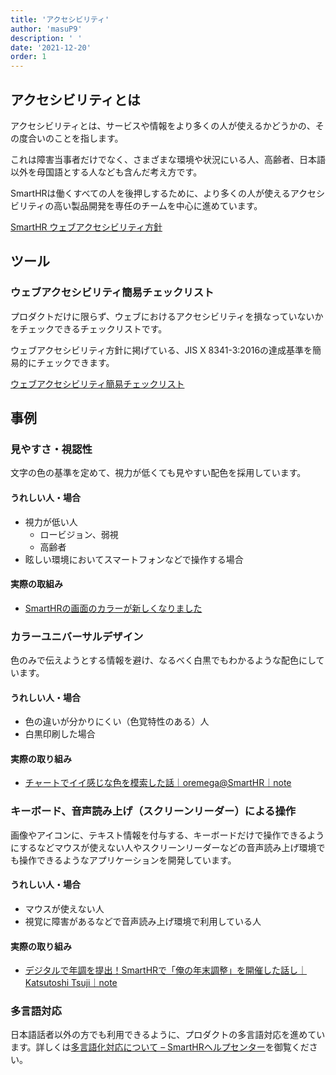 ```yaml
---
title: 'アクセシビリティ'
author: 'masuP9'
description: ' '
date: '2021-12-20'
order: 1
---
```


## アクセシビリティとは

アクセシビリティとは、サービスや情報をより多くの人が使えるかどうかの、その度合いのことを指します。

これは障害当事者だけでなく、さまざまな環境や状況にいる人、高齢者、日本語以外を母国語とする人なども含んだ考え方です。

SmartHRは働くすべての人を後押しするために、より多くの人が使えるアクセシビリティの高い製品開発を専任のチームを中心に進めています。

[SmartHR ウェブアクセシビリティ方針](/products/accessibility/policy)

## ツール
<!-- textlint-disable -->
### ウェブアクセシビリティ簡易チェックリスト

プロダクトだけに限らず、ウェブにおけるアクセシビリティを損なっていないかをチェックできるチェックリストです。

ウェブアクセシビリティ方針に掲げている、JIS X 8341-3:2016の達成基準を簡易的にチェックできます。


[ウェブアクセシビリティ簡易チェックリスト](/products/accessibility/check-list)
<!-- textlint-enable -->
## 事例

### 見やすさ・視認性

文字の色の基準を定めて、視力が低くても見やすい配色を採用しています。

#### うれしい人・場合

- 視力が低い人
  - ロービジョン、弱視
  - 高齢者
- 眩しい環境においてスマートフォンなどで操作する場合

#### 実際の取組み

- [SmartHRの画面のカラーが新しくなりました](https://smarthr.jp/update/21763)

### カラーユニバーサルデザイン

色のみで伝えようとする情報を避け、なるべく白黒でもわかるような配色にしています。

#### うれしい人・場合

- 色の違いが分かりにくい（色覚特性のある）人
- 白黒印刷した場合

#### 実際の取り組み

- [チャートでイイ感じな色を模索した話｜oremega@SmartHR｜note](https://note.com/oremega/n/n6a20a4459a6b)

### キーボード、音声読み上げ（スクリーンリーダー）による操作

画像やアイコンに、テキスト情報を付与する、キーボードだけで操作できるようにするなどマウスが使えない人やスクリーンリーダーなどの音声読み上げ環境でも操作できるようなアプリケーションを開発しています。

#### うれしい人・場合

- マウスが使えない人
- 視覚に障害があるなどで音声読み上げ環境で利用している人

#### 実際の取り組み

- [デジタルで年調を提出！SmartHRで「俺の年末調整」を開催した話し｜Katsutoshi Tsuji｜note](https://note.com/debugon/n/n168934ac69b4)

### 多言語対応

日本語話者以外の方でも利用できるように、プロダクトの多言語対応を進めています。詳しくは[多言語化対応について – SmartHRヘルプセンター](https://knowledge.smarthr.jp/hc/ja/articles/360035659594-%E5%A4%9A%E8%A8%80%E8%AA%9E%E5%8C%96%E5%AF%BE%E5%BF%9C%E3%81%AB%E3%81%A4%E3%81%84%E3%81%A6)を御覧ください。
